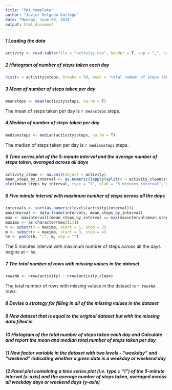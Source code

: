 ```yaml
---
title: "PA1_template"
author: "Javier Delgado Gallego"
date: "Monday, June 09, 2014"
output: html_document
---
```


##### 1 Loading the data

```r
activity <- read.table(file = "activity.csv", header = T, sep = ",", colClasses = c("numeric", "Date", "factor"))
```

##### 2 Histogram of number of steps taken each day
```r
hist(x = activity$steps, breaks = 50, main = "total number of steps taken each day", xlab = "Steps", col = "lightblue")
```

##### 3 Mean of number of steps taken per day
```r
meansteps <- mean(activity$steps, na.rm = T)
```
The mean of steps taken per day is `r meansteps` steps.

##### 4 Median of number of steps taken per day
```r
mediansteps <- median(activity$steps, na.rm = T)
```
The median of steps taken per day is `r mediansteps` steps.

##### 5 Time series plot of the 5-minute interval and the average number of steps taken, averaged across all days
```r
activity_clean <- na.omit(object = activity)
mean_steps_by_interval <- as.numeric(lapply(split(x = activity_clean$steps, f = activity_clean$interval), mean))
plot(mean_steps_by_interval, type = "l", xlab = "5 minutes interval", ylab = "Mean of steps across all days", main = "Average number of steps by 5 minutes interval" )
```

##### 6 Five minute interval with maximum number of steps across all the days
```r
intervals <- sort(as.numeric(levels(activity$interval)))
maxinterval <- data.frame(intervals, mean_steps_by_interval)
max <- maxinterval[(mean_steps_by_interval == max(maxinterval$mean_steps_by_interval)), ]
maximo <- as.character(max[[1]])
h <- substr(x = maximo, start = 1, stop = 2)
m <- substr(x = maximo, start = 3, stop = 4)
hm <- paste(h, ":", m, sep = "")
```
The 5 minutes interval with maximum number of steps across all the days begins at `r hm`.

##### 7 The total number of rows with missing values in the dataset
```r
rowsNA <- nrow(activity) - nrow(activity_clean)
```
The total number of rows with missing values in the dataset is `r rowsNA` rows.


##### 8 Devise a strategy for filling in all of the missing values in the dataset





##### 9 New dataset that is equal to the original dataset but with the missing data filled in




##### 10 Histogram of the total number of steps taken each day and Calculate and report the mean and median total number of steps taken per day





##### 11 New factor variable in the dataset with two levels - "weekday" and "weekend" indicating whether a given date is a weekday or weekend day







##### 12 Panel plot containing a time series plot (i.e. type = "l") of the 5-minute interval (x-axis) and the average number of steps taken, averaged across all weekday days or weekend days (y-axis)






